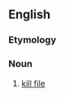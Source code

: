 ==English==

===Etymology===
{{compound|en|kill|filter}}

===Noun===
{{en-noun}}

# {{lb|en|computing}} [[kill file]]